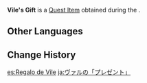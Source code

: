 {{Item Infobox
|id           = 100510
|image        = Item Parcel.png
|type         = Quest Items
|description  = A gift acquired from [[Vile]]. Given how heavy it is to hold, there must be quite a lot of items inside.
|source1      = Obtained during the commission [[A Surprise Gift]]
}}
'''Vile's Gift''' is a [[Quest Item]] obtained during the {{Quest|A Surprise Gift}}.

==Other Languages==
{{Other Languages
|default_hidden = 1
|en      = Vile's Gift
|zhs     = 薇尔的「礼物」
|zhs_rm  = Wēi'ěr de "Lǐwù"
|zht     = 薇爾的「禮物」
|zht_rm  = Wéi'ěr de "Lǐwù"
|ja      = ヴァルの「プレゼント」
|ja_rm   = Varu no "Purezento"
|ko      = 베일의 「선물」
|ko_rm   = Beil-ui "Seonmul"
|es      = Regalo de Vile
|fr      = Cadeau de Val
|ru      = Подарок Вэл
|th      = "ของขวัญ" ของ Vile
|th_rm   = "Khong-khwan" khong Vile
|vi      = "Món quà" của Vile
|de      = Viles Geschenk
|id      = Hadiah Vile
|pt      = Presente da Vile
|tr      = Vile'ın Hediyesi
|it      = Regalo di Vile
}}

==Change History==
{{Change History|1.0}}

[[es:Regalo de Vile]]
[[ja:ヴァルの「プレゼント」]]